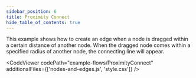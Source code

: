```yaml
---
sidebar_position: 6
title: Proximity Connect
hide_table_of_contents: true
---
```



This example shows how to create an edge when a node is dragged within a certain distance of another node. When the dragged node comes within a specified radius of another node, the connecting line will appear.

<CodeViewer
  codePath="example-flows/ProximityConnect"
  additionalFiles={['nodes-and-edges.js', 'style.css']}
/>
